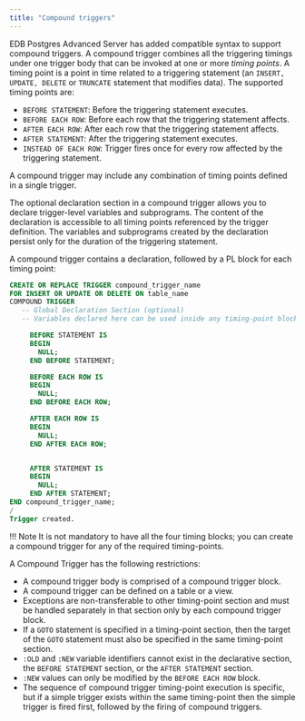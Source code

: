 ```yaml
---
title: "Compound triggers"
---
```


<div id="compound_triggers" class="registered_link"></div>

EDB Postgres Advanced Server has added compatible syntax to support compound triggers. A compound trigger combines all the triggering timings under one trigger body that can be invoked at one or more *timing points*. A timing point is a point in time related to a triggering statement (an `INSERT, UPDATE, DELETE` or `TRUNCATE` statement that modifies data). The supported timing points are:

-   `BEFORE STATEMENT`: Before the triggering statement executes.
-   `BEFORE EACH ROW`: Before each row that the triggering statement affects.
-   `AFTER EACH ROW`: After each row that the triggering statement affects.
-   `AFTER STATEMENT`: After the triggering statement executes.
-   `INSTEAD OF EACH ROW`: Trigger fires once for every row affected by the triggering statement.

A compound trigger may include any combination of timing points defined in a single trigger.

The optional declaration section in a compound trigger allows you to declare trigger-level variables and subprograms. The content of the declaration is accessible to all timing points referenced by the trigger definition. The variables and subprograms created by the declaration persist only for the duration of the triggering statement.

A compound trigger contains a declaration, followed by a PL block for each timing point:

```sql
CREATE OR REPLACE TRIGGER compound_trigger_name
FOR INSERT OR UPDATE OR DELETE ON table_name
COMPOUND TRIGGER
   -- Global Declaration Section (optional)
   -- Variables declared here can be used inside any timing-point blocks.

     BEFORE STATEMENT IS
     BEGIN
       NULL;
     END BEFORE STATEMENT;

     BEFORE EACH ROW IS
     BEGIN
       NULL;
     END BEFORE EACH ROW;

     AFTER EACH ROW IS
     BEGIN
       NULL;
     END AFTER EACH ROW;


     AFTER STATEMENT IS
     BEGIN
       NULL;
     END AFTER STATEMENT;
END compound_trigger_name;
/
Trigger created.
```

!!! Note
    It is not mandatory to have all the four timing blocks; you can create a compound trigger for any of the required timing-points.

A Compound Trigger has the following restrictions:

-   A compound trigger body is comprised of a compound trigger block.
-   A compound trigger can be defined on a table or a view.
-   Exceptions are non-transferable to other timing-point section and must be handled separately in that section only by each compound trigger block.
-   If a `GOTO` statement is specified in a timing-point section, then the target of the `GOTO` statement must also be specified in the same timing-point section.
-   `:OLD` and `:NEW` variable identifiers cannot exist in the declarative section, the `BEFORE STATEMENT` section, or the `AFTER STATEMENT` section.
-   `:NEW` values can only be modified by the `BEFORE EACH ROW` block.
-   The sequence of compound trigger timing-point execution is specific, but if a simple trigger exists within the same timing-point then the simple trigger is fired first, followed by the firing of compound triggers.
